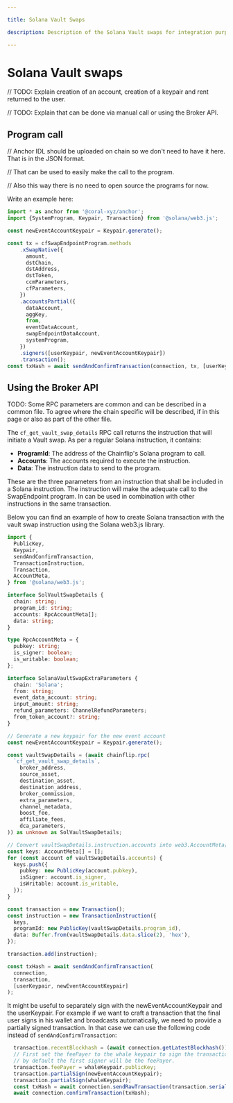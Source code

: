 ```yaml
---

title: Solana Vault Swaps

description: Description of the Solana Vault swaps for integration purposes.

---
```



# Solana Vault swaps

// TODO: Explain creation of an account, creation of a keypair and rent returned to the user.

// TODO: Explain that can be done via manual call or using the Broker API.

## Program call

// Anchor IDL should be uploaded on chain so we don't need to have it here. That is in the JSON format.

// That can be used to easily make the call to the program.

// Also this way there is no need to open source the programs for now.

Write an example here: 

```typescript copy
import * as anchor from '@coral-xyz/anchor';
import {SystemProgram, Keypair, Transaction} from '@solana/web3.js';

const newEventAccountKeypair = Keypair.generate();

const tx = cfSwapEndpointProgram.methods
    .xSwapNative({
      amount,
      dstChain,
      dstAddress,
      dstToken,
      ccmParameters,
      cfParameters,
    })
    .accountsPartial({
      dataAccount,
      aggKey,
      from,
      eventDataAccount,
      swapEndpointDataAccount,
      systemProgram,
    })
    .signers([userKeypair, newEventAccountKeypair])
    .transaction();
const txHash = await sendAndConfirmTransaction(connection, tx, [userKeypair, newEventAccountKeypair]);
```


## Using the Broker API

TODO: Some RPC parameters are common and can be described in a common file. To agree where the chain specific will be described,
if in this page or also as part of the other file.

The `cf_get_vault_swap_details` RPC call returns the instruction that will initiate a Vault swap. As per a regular Solana instruction, it contains:

- **ProgramId**: The address of the Chainflip's Solana program to call.
- **Accounts**: The accounts required to execute the instruction.
- **Data**: The instruction data to send to the program.

These are the three parameters from an instruction that shall be included in a Solana instruction. The instruction will make the adequate call to the SwapEndpoint program. In can be used in combination with other instructions in the same transaction.

Below you can find an example of how to create Solana transaction with the vault swap instruction using the Solana web3.js library.


```typescript copy
import {
  PublicKey,
  Keypair,
  sendAndConfirmTransaction,
  TransactionInstruction,
  Transaction,
  AccountMeta,
} from '@solana/web3.js';

interface SolVaultSwapDetails {
  chain: string;
  program_id: string;
  accounts: RpcAccountMeta[];
  data: string;
}

type RpcAccountMeta = {
  pubkey: string;
  is_signer: boolean;
  is_writable: boolean;
};

interface SolanaVaultSwapExtraParameters {
  chain: 'Solana';
  from: string;
  event_data_account: string;
  input_amount: string;
  refund_parameters: ChannelRefundParameters;
  from_token_account?: string;
}

// Generate a new keypair for the new event account
const newEventAccountKeypair = Keypair.generate();

const vaultSwapDetails = (await chainflip.rpc(
  `cf_get_vault_swap_details`,
    broker_address,
    source_asset,
    destination_asset,
    destination_address,
    broker_commission,
    extra_parameters,
    channel_metadata,
    boost_fee,
    affiliate_fees,
    dca_parameters,
)) as unknown as SolVaultSwapDetails;

// Convert vaultSwapDetails.instruction.accounts into web3.AccountMeta[]
const keys: AccountMeta[] = [];
for (const account of vaultSwapDetails.accounts) {
  keys.push({
    pubkey: new PublicKey(account.pubkey),
    isSigner: account.is_signer,
    isWritable: account.is_writable,
  });
}

const transaction = new Transaction();
const instruction = new TransactionInstruction({
  keys,
  programId: new PublicKey(vaultSwapDetails.program_id),
  data: Buffer.from(vaultSwapDetails.data.slice(2), 'hex'),
});

transaction.add(instruction);

const txHash = await sendAndConfirmTransaction(
  connection,
  transaction,
  [userKeypair, newEventAccountKeypair]
);
```

It might be useful to separately sign with the newEventAccountKeypair and the userKeypair. For example if we want to craft a transaction that the final user signs in his wallet and broadcasts automatically, we need to provide a partially signed transaction.
In that case we can use the following code instead of `sendAndConfirmTransaction`:

```typescript copy
  transaction.recentBlockhash = (await connection.getLatestBlockhash()).blockhash;
  // First set the feePayer to the whale keypair to sign the transaction. Otherwise
  // by default the first signer will be the feePayer.
  transaction.feePayer = whaleKeypair.publicKey;
  transaction.partialSign(newEventAccountKeypair);
  transaction.partialSign(whaleKeypair);
  const txHash = await connection.sendRawTransaction(transaction.serialize());
  await connection.confirmTransaction(txHash);
  ```